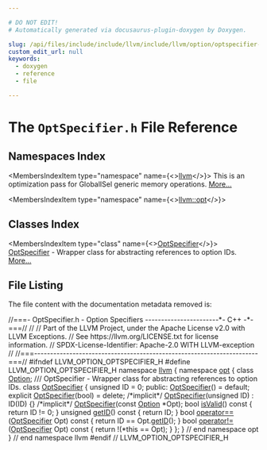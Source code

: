 ```yaml
---

# DO NOT EDIT!
# Automatically generated via docusaurus-plugin-doxygen by Doxygen.

slug: /api/files/include/include/llvm/include/llvm/option/optspecifier-h
custom_edit_url: null
keywords:
  - doxygen
  - reference
  - file

---
```





# The `OptSpecifier.h` File Reference

<DoxygenPage pluginConfig={pluginConfig}>



## Namespaces Index

<MembersIndex>

<MembersIndexItem
  type="namespace"
  name={<><a href="/docs/api/namespaces/llvm">llvm</a></>}>
This is an optimization pass for GlobalISel generic memory operations. <a href="/docs/api/namespaces/llvm/#details">More...</a>
</MembersIndexItem>

<MembersIndexItem
  type="namespace"
  name={<><a href="/docs/api/namespaces/llvm/opt">llvm::opt</a></>}>
</MembersIndexItem>

</MembersIndex>

## Classes Index

<MembersIndex>

<MembersIndexItem
  type="class"
  name={<><a href="/docs/api/classes/llvm/opt/optspecifier">OptSpecifier</a></>}>
<a href="/docs/api/classes/llvm/opt/optspecifier">OptSpecifier</a> - Wrapper class for abstracting references to option IDs. <a href="/docs/api/classes/llvm/opt/optspecifier/#details">More...</a>
</MembersIndexItem>

</MembersIndex>


## File Listing

The file content with the documentation metadata removed is:

<ProgramListing>

<Link id="l00001" /><CodeLine lineNumber="1"><Highlight kind="comment">//===- OptSpecifier.h - Option Specifiers -----------------------&#42;- C++ -&#42;-===//</Highlight><Highlight kind="normal"></Highlight></CodeLine>
<Link id="l00002" /><CodeLine lineNumber="2"><Highlight kind="normal"></Highlight><Highlight kind="comment">//</Highlight><Highlight kind="normal"></Highlight></CodeLine>
<Link id="l00003" /><CodeLine lineNumber="3"><Highlight kind="normal"></Highlight><Highlight kind="comment">// Part of the LLVM Project, under the Apache License v2.0 with LLVM Exceptions.</Highlight><Highlight kind="normal"></Highlight></CodeLine>
<Link id="l00004" /><CodeLine lineNumber="4"><Highlight kind="normal"></Highlight><Highlight kind="comment">// See https://llvm.org/LICENSE.txt for license information.</Highlight><Highlight kind="normal"></Highlight></CodeLine>
<Link id="l00005" /><CodeLine lineNumber="5"><Highlight kind="normal"></Highlight><Highlight kind="comment">// SPDX-License-Identifier: Apache-2.0 WITH LLVM-exception</Highlight><Highlight kind="normal"></Highlight></CodeLine>
<Link id="l00006" /><CodeLine lineNumber="6"><Highlight kind="normal"></Highlight><Highlight kind="comment">//</Highlight><Highlight kind="normal"></Highlight></CodeLine>
<Link id="l00007" /><CodeLine lineNumber="7"><Highlight kind="normal"></Highlight><Highlight kind="comment">//===----------------------------------------------------------------------===//</Highlight><Highlight kind="normal"></Highlight></CodeLine>
<Link id="l00008" /><CodeLine lineNumber="8"><Highlight kind="normal"></Highlight></CodeLine>
<Link id="l00009" /><CodeLine lineNumber="9"><Highlight kind="normal"></Highlight><Highlight kind="preprocessor">#ifndef LLVM&#95;OPTION&#95;OPTSPECIFIER&#95;H</Highlight><Highlight kind="normal"></Highlight></CodeLine>
<Link id="l00010" /><CodeLine lineNumber="10"><Highlight kind="normal"></Highlight><Highlight kind="preprocessor">#define LLVM&#95;OPTION&#95;OPTSPECIFIER&#95;H</Highlight><Highlight kind="normal"></Highlight></CodeLine>
<Link id="l00011" /><CodeLine lineNumber="11"><Highlight kind="normal"></Highlight></CodeLine>
<Link id="l00012" /><CodeLine lineNumber="12"><Highlight kind="normal"></Highlight><Highlight kind="keyword">namespace </Highlight><Highlight kind="normal"><a href="/docs/api/namespaces/llvm">llvm</a> &#123;</Highlight></CodeLine>
<Link id="l00013" /><CodeLine lineNumber="13"><Highlight kind="normal"></Highlight><Highlight kind="keyword">namespace </Highlight><Highlight kind="normal"><a href="/docs/api/namespaces/llvm/opt">opt</a> &#123;</Highlight></CodeLine>
<Link id="l00014" /><CodeLine lineNumber="14"><Highlight kind="normal"></Highlight></CodeLine>
<Link id="l00015" /><CodeLine lineNumber="15"><Highlight kind="normal"></Highlight><Highlight kind="keyword">class </Highlight><Highlight kind="normal"><a href="/docs/api/classes/llvm/opt/option">Option</a>;</Highlight></CodeLine>
<Link id="l00016" /><CodeLine lineNumber="16"><Highlight kind="normal"></Highlight><Highlight kind="comment"></Highlight></CodeLine>
<Link id="l00017" /><CodeLine lineNumber="17"><Highlight kind="comment">/// OptSpecifier - Wrapper class for abstracting references to option IDs.</Highlight><Highlight kind="normal"></Highlight></CodeLine>
<Link id="l00018" /><CodeLine lineNumber="18" lineLink="/docs/api/classes/llvm/opt/optspecifier"><Highlight kind="normal"></Highlight><Highlight kind="keyword">class </Highlight><Highlight kind="normal"><a href="/docs/api/classes/llvm/opt/optspecifier/#a430f4580721c97c58734f79d0a9bd0b6">OptSpecifier</a> &#123;</Highlight></CodeLine>
<Link id="l00019" /><CodeLine lineNumber="19"><Highlight kind="normal">  </Highlight><Highlight kind="keywordtype">unsigned</Highlight><Highlight kind="normal"> ID = 0;</Highlight></CodeLine>
<Link id="l00020" /><CodeLine lineNumber="20"><Highlight kind="normal"></Highlight></CodeLine>
<Link id="l00021" /><CodeLine lineNumber="21"><Highlight kind="normal"></Highlight><Highlight kind="keyword">public</Highlight><Highlight kind="normal">:</Highlight></CodeLine>
<Link id="l00022" /><CodeLine lineNumber="22" lineLink="/docs/api/classes/llvm/opt/optspecifier/#a430f4580721c97c58734f79d0a9bd0b6"><Highlight kind="normal">  <a href="/docs/api/classes/llvm/opt/optspecifier/#a430f4580721c97c58734f79d0a9bd0b6">OptSpecifier</a>() = </Highlight><Highlight kind="keywordflow">default</Highlight><Highlight kind="normal">;</Highlight></CodeLine>
<Link id="l00023" /><CodeLine lineNumber="23" lineLink="/docs/api/classes/llvm/opt/optspecifier/#ac12a4ca5a7315813c531c8d7638f62d2"><Highlight kind="normal">  </Highlight><Highlight kind="keyword">explicit</Highlight><Highlight kind="normal"> <a href="/docs/api/classes/llvm/opt/optspecifier/#ac12a4ca5a7315813c531c8d7638f62d2">OptSpecifier</a>(</Highlight><Highlight kind="keywordtype">bool</Highlight><Highlight kind="normal">) = </Highlight><Highlight kind="keyword">delete</Highlight><Highlight kind="normal">;</Highlight></CodeLine>
<Link id="l00024" /><CodeLine lineNumber="24" lineLink="/docs/api/classes/llvm/opt/optspecifier/#aaa853b07808ccb688576061cb5a44756"><Highlight kind="normal">  </Highlight><Highlight kind="comment">/&#42;implicit&#42;/</Highlight><Highlight kind="normal"> <a href="/docs/api/classes/llvm/opt/optspecifier/#aaa853b07808ccb688576061cb5a44756">OptSpecifier</a>(</Highlight><Highlight kind="keywordtype">unsigned</Highlight><Highlight kind="normal"> ID) : ID(ID) &#123;&#125;</Highlight></CodeLine>
<Link id="l00025" /><CodeLine lineNumber="25"><Highlight kind="normal">  </Highlight><Highlight kind="comment">/&#42;implicit&#42;/</Highlight><Highlight kind="normal"> <a href="/docs/api/classes/llvm/opt/optspecifier/#a430f4580721c97c58734f79d0a9bd0b6">OptSpecifier</a>(</Highlight><Highlight kind="keyword">const</Highlight><Highlight kind="normal"> <a href="/docs/api/classes/llvm/opt/option">Option</a> &#42;Opt);</Highlight></CodeLine>
<Link id="l00026" /><CodeLine lineNumber="26"><Highlight kind="normal"></Highlight></CodeLine>
<Link id="l00027" /><CodeLine lineNumber="27" lineLink="/docs/api/classes/llvm/opt/optspecifier/#af0576dabe32560c0867667f9c68391a0"><Highlight kind="normal">  </Highlight><Highlight kind="keywordtype">bool</Highlight><Highlight kind="normal"> <a href="/docs/api/classes/llvm/opt/optspecifier/#af0576dabe32560c0867667f9c68391a0">isValid</a>()</Highlight><Highlight kind="keyword"> const </Highlight><Highlight kind="normal">&#123; </Highlight><Highlight kind="keywordflow">return</Highlight><Highlight kind="normal"> ID != 0; &#125;</Highlight></CodeLine>
<Link id="l00028" /><CodeLine lineNumber="28"><Highlight kind="normal"></Highlight></CodeLine>
<Link id="l00029" /><CodeLine lineNumber="29" lineLink="/docs/api/classes/llvm/opt/optspecifier/#af3dfa747aaff5143476f4840de4df433"><Highlight kind="normal">  </Highlight><Highlight kind="keywordtype">unsigned</Highlight><Highlight kind="normal"> <a href="/docs/api/classes/llvm/opt/optspecifier/#af3dfa747aaff5143476f4840de4df433">getID</a>()</Highlight><Highlight kind="keyword"> const </Highlight><Highlight kind="normal">&#123; </Highlight><Highlight kind="keywordflow">return</Highlight><Highlight kind="normal"> ID; &#125;</Highlight></CodeLine>
<Link id="l00030" /><CodeLine lineNumber="30"><Highlight kind="normal"></Highlight></CodeLine>
<Link id="l00031" /><CodeLine lineNumber="31" lineLink="/docs/api/classes/llvm/opt/optspecifier/#a7bd90d42d91448609d21f91d7d2d2846"><Highlight kind="normal">  </Highlight><Highlight kind="keywordtype">bool</Highlight><Highlight kind="normal"> <a href="/docs/api/classes/llvm/opt/optspecifier/#a7bd90d42d91448609d21f91d7d2d2846">operator==</a>(<a href="/docs/api/classes/llvm/opt/optspecifier/#a430f4580721c97c58734f79d0a9bd0b6">OptSpecifier</a> Opt)</Highlight><Highlight kind="keyword"> const </Highlight><Highlight kind="normal">&#123; </Highlight><Highlight kind="keywordflow">return</Highlight><Highlight kind="normal"> ID == Opt.<a href="/docs/api/classes/llvm/opt/optspecifier/#af3dfa747aaff5143476f4840de4df433">getID</a>(); &#125;</Highlight></CodeLine>
<Link id="l00032" /><CodeLine lineNumber="32" lineLink="/docs/api/classes/llvm/opt/optspecifier/#a992dbbaef784319c3357c906f1128cbb"><Highlight kind="normal">  </Highlight><Highlight kind="keywordtype">bool</Highlight><Highlight kind="normal"> <a href="/docs/api/classes/llvm/opt/optspecifier/#a992dbbaef784319c3357c906f1128cbb">operator!=</a>(<a href="/docs/api/classes/llvm/opt/optspecifier/#a430f4580721c97c58734f79d0a9bd0b6">OptSpecifier</a> Opt)</Highlight><Highlight kind="keyword"> const </Highlight><Highlight kind="normal">&#123; </Highlight><Highlight kind="keywordflow">return</Highlight><Highlight kind="normal"> !(&#42;</Highlight><Highlight kind="keyword">this</Highlight><Highlight kind="normal"> == Opt); &#125;</Highlight></CodeLine>
<Link id="l00033" /><CodeLine lineNumber="33"><Highlight kind="normal">&#125;;</Highlight></CodeLine>
<Link id="l00034" /><CodeLine lineNumber="34"><Highlight kind="normal"></Highlight></CodeLine>
<Link id="l00035" /><CodeLine lineNumber="35"><Highlight kind="normal">&#125; </Highlight><Highlight kind="comment">// end namespace opt</Highlight><Highlight kind="normal"></Highlight></CodeLine>
<Link id="l00036" /><CodeLine lineNumber="36"><Highlight kind="normal">&#125; </Highlight><Highlight kind="comment">// end namespace llvm</Highlight><Highlight kind="normal"></Highlight></CodeLine>
<Link id="l00037" /><CodeLine lineNumber="37"><Highlight kind="normal"></Highlight></CodeLine>
<Link id="l00038" /><CodeLine lineNumber="38"><Highlight kind="normal"></Highlight><Highlight kind="preprocessor">#endif </Highlight><Highlight kind="comment">// LLVM&#95;OPTION&#95;OPTSPECIFIER&#95;H</Highlight><Highlight kind="normal"></Highlight></CodeLine>

</ProgramListing>


</DoxygenPage>

